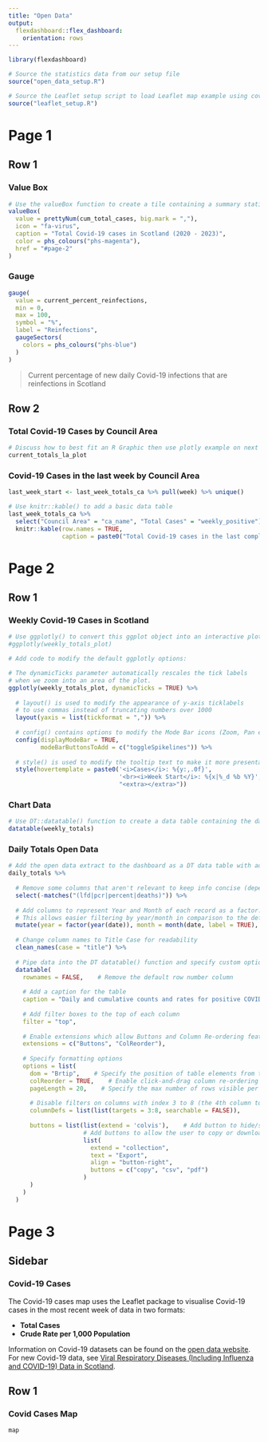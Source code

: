 ```yaml
---
title: "Open Data"
output: 
  flexdashboard::flex_dashboard:
    orientation: rows
---
```


```r
library(flexdashboard)

# Source the statistics data from our setup file
source("open_data_setup.R")

# Source the Leaflet setup script to load Leaflet map example using covid data
source("leaflet_setup.R")

```


Page 1
=====================================

Row 1 {data-height=200}
-------------------------------------

### Value Box

```r

# Use the valueBox function to create a tile containing a summary statistic or other key information
valueBox(
  value = prettyNum(cum_total_cases, big.mark = ","), 
  icon = "fa-virus", 
  caption = "Total Covid-19 cases in Scotland (2020 - 2023)", 
  color = phs_colours("phs-magenta"),
  href = "#page-2"
)

```

### Gauge

```r

gauge(
  value = current_percent_reinfections, 
  min = 0, 
  max = 100, 
  symbol = "%",
  label = "Reinfections",
  gaugeSectors(
    colors = phs_colours("phs-blue")
  )
)


```

> Current percentage of new daily Covid-19 infections that are reinfections in Scotland


Row 2 {data-height=800}
-------------------------------------

### Total Covid-19 Cases by Council Area

```r

# Discuss how to best fit an R Graphic then use plotly example on next page with line chart
current_totals_la_plot

```

### Covid-19 Cases in the last week by Council Area

```r

last_week_start <- last_week_totals_ca %>% pull(week) %>% unique()

# Use knitr::kable() to add a basic data table
last_week_totals_ca %>%
  select("Council Area" = "ca_name", "Total Cases" = "weekly_positive") %>%
  knitr::kable(row.names = TRUE, 
               caption = paste0("Total Covid-19 cases in the last complete week of data, week beginning: ", format(last_week_start, "%d %b %Y")))

```



Page 2
=====================================

Row 1 {.tabset}
-------------------------------------

### Weekly Covid-19 Cases in Scotland

```r

# Use ggplotly() to convert this ggplot object into an interactive plotly chart
#ggplotly(weekly_totals_plot)

# Add code to modify the default ggplotly options:

# The dynamicTicks parameter automatically rescales the tick labels 
# when we zoom into an area of the plot.
ggplotly(weekly_totals_plot, dynamicTicks = TRUE) %>%
  
  # layout() is used to modify the appearance of y-axis ticklabels 
  # to use commas instead of truncating numbers over 1000
  layout(yaxis = list(tickformat = ",")) %>%
  
  # config() contains options to modify the Mode Bar icons (Zoom, Pan etc.)
  config(displayModeBar = TRUE,
         modeBarButtonsToAdd = c("toggleSpikelines")) %>%
  
  # style() is used to modify the tooltip text to make it more presentable
  style(hovertemplate = paste0('<i>Cases</i>: %{y:,.0f}',
                               '<br><i>Week Start</i>: %{x|%_d %b %Y}',
                               "<extra></extra>"))

```

### Chart Data

```r

# Use DT::datatable() function to create a data table containing the data used to make the plotly chart in the 1st tab
datatable(weekly_totals)

```

### Daily Totals Open Data

```r

# Add the open data extract to the dashboard as a DT data table with additional formatting options
daily_totals %>%
  
  # Remove some columns that aren't relevant to keep info concise (depends on the intended use)
  select(-matches("(lfd|pcr|percent|deaths)")) %>% 
  
  # Add columns to represent Year and Month of each record as a factor. 
  # This allows easier filtering by year/month in comparison to the default slider bar on the Date column
  mutate(year = factor(year(date)), month = month(date, label = TRUE), .after = 1) %>%
  
  # Change column names to Title Case for readability
  clean_names(case = "title") %>%
  
  # Pipe data into the DT datatable() function and specify custom options
  datatable(
    rownames = FALSE,    # Remove the default row number column
    
    # Add a caption for the table
    caption = "Daily and cumulative counts and rates for positive COVID-19 cases at Scotland level.",
    
    # Add filter boxes to the top of each column
    filter = "top",
    
    # Enable extensions which allow Buttons and Column Re-ordering features
    extensions = c("Buttons", "ColReorder"),
    
    # Specify formatting options
    options = list(
      dom = "Brtip",    # Specify the position of table elements from top to bottom
      colReorder = TRUE,    # Enable click-and-drag column re-ordering
      pageLength = 20,    # Specify the max number of rows visible per page
      
      # Disable filters on columns with index 3 to 8 (the 4th column to 9th column)
      columnDefs = list(list(targets = 3:8, searchable = FALSE)),    
      
      buttons = list(list(extend = 'colvis'),    # Add button to hide/show specific columns
                     # Add buttons to allow the user to copy or download a CSV/PDF version of the table
                     list(
                       extend = "collection",
                       text = "Export",
                       align = "button-right",
                       buttons = c("copy", "csv", "pdf")
                     )
      )
    )
  )

```




Page 3
=====================================

Sidebar {.sidebar}
-------------------------------------

### Covid-19 Cases

The Covid-19 cases map uses the Leaflet package to visualise Covid-19 cases in the most recent week of data in two formats:

- **Total Cases**
- **Crude Rate per 1,000 Population**

Information on Covid-19 datasets can be found on the [open data website](https://www.opendata.nhs.scot/dataset/covid-19-in-scotland).
For new Covid-19 data, see [Viral Respiratory Diseases (Including Influenza and COVID-19) Data in Scotland](https://www.opendata.nhs.scot/dataset/viral-respiratory-diseases-including-influenza-and-covid-19-data-in-scotland).


Row 1
-------------------------------------

### Covid Cases Map

```r

map

```



